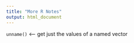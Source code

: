 ```yaml
---
title: "More R Notes"
output: html_document
---
```


`unname()` <-- get just the values of a named vector  
  
